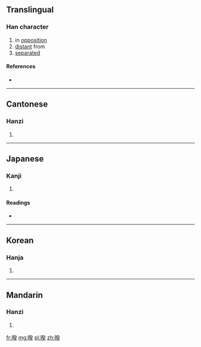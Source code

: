 ==Translingual==

===Han character===
{{Han char|rn=72|rad=日|as=09|sn=13|four=6203<sub>4</sub>|canj=日弓人大 (ANOK)}}

# in [[opposition]]
# [[distant]] from
# [[separated]]

====References====
* {{Han ref|kx=0498.070|dkj=14045|dj=0866.050|hdz=21527.080|uh=668C|ud=26252|bh=DDC0|bd=56768}}

----

==Cantonese==

===Hanzi===
{{yue-hanzi|jyut=|y=[[kwai4]]}}

# {{defn|lang=yue|sort=日09}}

----

==Japanese==

===Kanji===
{{ja-kanji|grade=|rs=日09}}

# {{defn|lang=ja|sort=日09}}

====Readings====
* {{ja-readings|on=[[けい]] (kei), [[け]] (ke)|kun=[[くれる]] (kureru)}}

----

==Korean==

===Hanja===
{{ko-hanja|hangeul=규|eumhun=|rv=gyu|mr=kyu|y=kyu}}

# {{defn|lang=ko|sort=日09}}

----

==Mandarin==

===Hanzi===
{{cmn-hanzi|pin=[[kuí]] ([[kui2]]), [[yē]] ([[ye1]])|wg=[[k'uei2|k'uei<sup>2</sup>]], [[yeh1|yeh<sup>1</sup>]]}}

# {{defn|lang=cmn|sort=日09}}

[[fr:暌]]
[[mg:暌]]
[[pl:暌]]
[[zh:暌]]